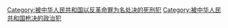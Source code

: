 [[Category:被中华人民共和国以反革命罪为名处决的死刑犯|Category:被中华人民共和国以反革命罪为名处决的死刑犯]]
[[Category:被中华人民共和国枪决的政治犯|Category:被中华人民共和国枪决的政治犯]]